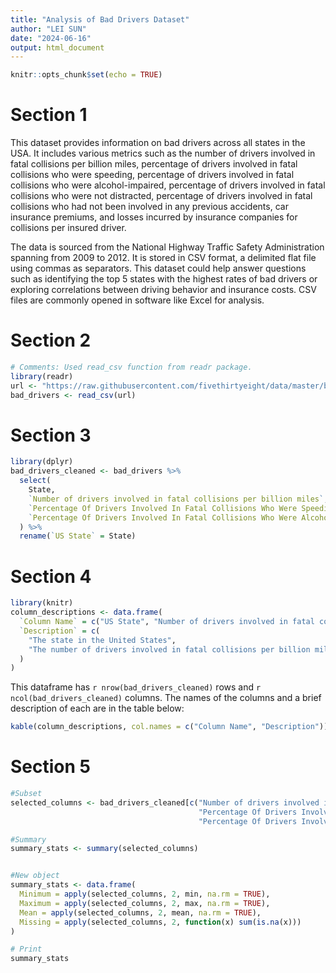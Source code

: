 ---
title: "Analysis of Bad Drivers Dataset"
author: "LEI SUN"
date: "2024-06-16"
output: html_document
---
```{r setup, include=FALSE}
knitr::opts_chunk$set(echo = TRUE)
```

# Section 1
This dataset provides information on bad drivers across all states in the USA. It includes various metrics such as the number of drivers involved in fatal collisions per billion miles, percentage of drivers involved in fatal collisions who were speeding, percentage of drivers involved in fatal collisions who were alcohol-impaired, percentage of drivers involved in fatal collisions who were not distracted, percentage of drivers involved in fatal collisions who had not been involved in any previous accidents, car insurance premiums, and losses incurred by insurance companies for collisions per insured driver.

The data is sourced from the National Highway Traffic Safety Administration spanning from 2009 to 2012. It is stored in CSV format, a delimited flat file using commas as separators. This dataset could help answer questions such as identifying the top 5 states with the highest rates of bad drivers or exploring correlations between driving behavior and insurance costs. CSV files are commonly opened in software like Excel for analysis.

# Section 2
```{r, echo = TRUE,message=FALSE}
# Comments: Used read_csv function from readr package.
library(readr) 
url <- "https://raw.githubusercontent.com/fivethirtyeight/data/master/bad-drivers/bad-drivers.csv" 
bad_drivers <- read_csv(url)
```
# Section 3
```{r, echo = TRUE,message=FALSE}
library(dplyr)
bad_drivers_cleaned <- bad_drivers %>%
  select(
    State,
    `Number of drivers involved in fatal collisions per billion miles`,
    `Percentage Of Drivers Involved In Fatal Collisions Who Were Speeding`,
    `Percentage Of Drivers Involved In Fatal Collisions Who Were Alcohol-Impaired`
  ) %>%
  rename(`US State` = State)
```

# Section 4
```{r, echo = TRUE,message=FALSE}
library(knitr)
column_descriptions <- data.frame(
  `Column Name` = c("US State", "Number of drivers involved in fatal collisions per billion miles"),
  `Description` = c(
    "The state in the United States",
    "The number of drivers involved in fatal collisions per billion miles driven"
  )
)

```
This dataframe has `r nrow(bad_drivers_cleaned)` rows and `r ncol(bad_drivers_cleaned)` columns.
The names of the columns and a brief description of each are in the table below:
```{r, echo = TRUE,message=FALSE}
kable(column_descriptions, col.names = c("Column Name", "Description"))
```



# Section 5

```{r summary-stats}
#Subset
selected_columns <- bad_drivers_cleaned[c("Number of drivers involved in fatal collisions per billion miles",
                                          "Percentage Of Drivers Involved In Fatal Collisions Who Were Speeding",
                                          "Percentage Of Drivers Involved In Fatal Collisions Who Were Alcohol-Impaired")]

#Summary
summary_stats <- summary(selected_columns)


#New object
summary_stats <- data.frame(
  Minimum = apply(selected_columns, 2, min, na.rm = TRUE),
  Maximum = apply(selected_columns, 2, max, na.rm = TRUE),
  Mean = apply(selected_columns, 2, mean, na.rm = TRUE),
  Missing = apply(selected_columns, 2, function(x) sum(is.na(x)))
)

# Print 
summary_stats
```


